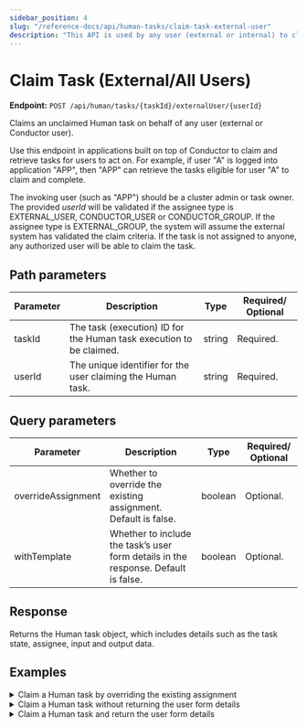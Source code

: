 ```yaml
---
sidebar_position: 4
slug: "/reference-docs/api/human-tasks/claim-task-external-user"
description: "This API is used by any user (external or internal) to claim a Human task."
---
```



# Claim Task (External/All Users)

**Endpoint:** `POST /api/human/tasks/{taskId}/externalUser/{userId}`

Claims an unclaimed Human task on behalf of any user (external or Conductor user).

Use this endpoint in applications built on top of Conductor to claim and retrieve tasks for users to act on. For example, if user "A" is logged into application "APP", then "APP" can retrieve the tasks eligible for user "A" to claim and complete.

The invoking user (such as "APP") should be a cluster admin or task owner. The provided _userId_ will be validated if the assignee type is EXTERNAL_USER, CONDUCTOR_USER or CONDUCTOR_GROUP. If the assignee type is EXTERNAL_GROUP, the system will assume the external system has validated the claim criteria. If the task is not assigned to anyone, any authorized user will be able to claim the task.

## Path parameters

| Parameter | Description                                                       | Type   | Required/ Optional |
| --------- | ----------------------------------------------------------------- | ------ | ------------------ |
| taskId    | The task (execution) ID for the Human task execution to be claimed. | string | Required.          |
| userId    | The unique identifier for the user claiming the Human task.       | string | Required.          |

## Query parameters

| Parameter          | Description                                                                        | Type    | Required/ Optional |
| ------------------ | ---------------------------------------------------------------------------------- | ------- | ------------------ |
| overrideAssignment | Whether to override the existing assignment. Default is false.                     | boolean | Optional.          |
| withTemplate       | Whether to include the task’s user form details in the response. Default is false. | boolean | Optional.          |

## Response

Returns the Human task object, which includes details such as the task state, assignee, input and output data.

## Examples

<details>
<summary>Claim a Human task by overriding the existing assignment</summary>

**Request**

```shell
curl -X 'POST' \
  'https://<YOUR-CLUSTER>/api/human/tasks/869ed0ee-cf07-11ef-a89d-86a819bd92bf/externalUser/user%40example.com?overrideAssignment=true' \
  -H 'accept: application/json' \
  -H 'X-Authorization: <TOKEN>' \
  -d ''
```

**Response**

```json
{
  "createdBy": "user@example.com",
  "updatedBy": "user@example.com",
  "taskId": "869ed0ee-cf07-11ef-a89d-86a819bd92bf",
  "state": "IN_PROGRESS",
  "displayName": "Pick your assets",
  "definitionName": "selectAssets",
  "workflowId": "8699a0c8-cf07-11ef-a89d-86a819bd92bf",
  "workflowName": "assetPageFlow",
  "taskRefName": "selectAssets_ref",
  "assignee": {
    "userType": "EXTERNAL_USER",
    "user": "user@example.com"
  },
  "claimant": {
    "userType": "EXTERNAL_USER",
    "user": "user@example.com"
  },
  "humanTaskDef": {
    "assignments": [
      {
        "slaMinutes": 11,
        "assignee": {
          "userType": "EXTERNAL_USER",
          "user": "yes"
        }
      },
      {
        "slaMinutes": 0,
        "assignee": {
          "userType": "EXTERNAL_USER",
          "user": "yup"
        }
      }
    ],
    "userFormTemplate": {
      "name": "assetWatchlist",
      "version": 1
    },
    "assignmentCompletionStrategy": "LEAVE_OPEN",
    "displayName": "Pick your assets"
  },
  "input": {
    "Confirm": false,
    "_createdBy": "user@example.com",
    "enterAssets": "",
    "__humanTaskDefinition": {
      "assignments": [],
      "displayName": "Pick your assets",
      "userFormTemplate": {
        "name": "assetWatchlist",
        "version": 1
      },
      "assignmentCompletionStrategy": "LEAVE_OPEN"
    },
    "__humanTaskProcessContext": {
      "state": "IN_PROGRESS",
      "lastUpdated": 1736482940421,
      "humanTaskTriggerLog": [],
      "humanTaskActionLogs": [
        {
          "id": "caa98777-e69c-4cbb-80f1-65d8389fa66f",
          "state": "ASSIGNED",
          "stateStart": 1736481670236,
          "action": "ASSIGNMENTS_COMPLETED",
          "actedBy": "system"
        },
        {
          "id": "02c9a4e9-bd51-4d91-95da-33074f0dc48a",
          "state": "IN_PROGRESS",
          "stateStart": 1736482940421,
          "assignee": {
            "userType": "EXTERNAL_USER",
            "user": "user@example.com"
          },
          "claimant": {
            "userType": "EXTERNAL_USER",
            "user": "user@example.com"
          },
          "action": "CLAIM",
          "actedBy": "EXTERNAL_USER:user@example.com"
        }
      ],
      "assigneeIndex": 1,
      "skippedAssigneeIndexes": [],
      "assignmentsCompleted": false
    }
  },
  "output": {},
  "createdOn": 1736481670209,
  "updatedOn": 1736482354449
}
```

</details>

<details>
<summary>Claim a Human task without returning the user form details</summary>

**Request**

```shell
curl -X 'POST' \
  'https://<YOUR-CLUSTER>/api/human/tasks/ade63b86-ce70-11ef-88e4-ce0afa758ea1/externalUser/user%40example.com?withTemplate=false' \
  -H 'accept: application/json' \
  -H 'X-Authorization: <TOKEN>' \
  -d ''
```

**Response**

```json
{
  "createdBy": "user@example.com",
  "updatedBy": "user@example.com",
  "taskId": "ade63b86-ce70-11ef-88e4-ce0afa758ea1",
  "state": "IN_PROGRESS",
  "displayName": "Pick your assets",
  "definitionName": "selectAssets",
  "workflowId": "ade291fe-ce70-11ef-88e4-ce0afa758ea1",
  "workflowName": "assetPageFlow",
  "taskRefName": "selectAssets_ref",
  "claimant": {
    "userType": "EXTERNAL_USER",
    "user": "user@example.com"
  },
  "humanTaskDef": {
    "assignments": [],
    "userFormTemplate": {
      "name": "assetWatchlist",
      "version": 1
    },
    "assignmentCompletionStrategy": "LEAVE_OPEN",
    "displayName": "Pick your assets"
  },
  "input": {
    "Confirm": false,
    "_createdBy": "user@example.com",
    "enterAssets": "",
    "__humanTaskDefinition": {
      "assignments": [],
      "displayName": "Pick your assets",
      "userFormTemplate": {
        "name": "assetWatchlist",
        "version": 1
      },
      "assignmentCompletionStrategy": "LEAVE_OPEN"
    },
    "__humanTaskProcessContext": {
      "state": "IN_PROGRESS",
      "lastUpdated": 1736416961264,
      "humanTaskTriggerLog": [],
      "humanTaskActionLogs": [
        {
          "id": "298082b0-a6c2-492d-9e92-fefec55bf485",
          "state": "ASSIGNED",
          "stateStart": 1736416882112,
          "action": "ASSIGNMENTS_COMPLETED",
          "actedBy": "system"
        },
        {
          "id": "8689f837-3b12-4a07-a1c3-212125668113",
          "state": "IN_PROGRESS",
          "stateStart": 1736416961264,
          "claimant": {
            "userType": "EXTERNAL_USER",
            "user": "user@example.com"
          },
          "action": "CLAIM",
          "actedBy": "EXTERNAL_USER:user@example.com"
        }
      ],
      "skippedAssigneeIndexes": [],
      "assignmentsCompleted": true
    }
  },
  "output": {},
  "createdOn": 1736416882100,
  "updatedOn": 1736416882112
}
```

</details>

<details>
<summary>Claim a Human task and return the user form details</summary>

**Request**

```shell
curl -X 'POST' \
  'https://<YOUR-CLUSTER>/api/human/tasks/d9a5e0ef-ce70-11ef-88e4-ce0afa758ea1/externalUser/user%40example.com?withTemplate=true' \
  -H 'accept: application/json' \
  -H 'X-Authorization: <TOKEN>' \
  -d ''
```

**Response**

```json
{
  "createdBy": "user@example.com",
  "updatedBy": "user@example.com",
  "taskId": "d9a5e0ef-ce70-11ef-88e4-ce0afa758ea1",
  "state": "IN_PROGRESS",
  "displayName": "Pick your assets",
  "definitionName": "selectAssets",
  "workflowId": "d9a2ac97-ce70-11ef-88e4-ce0afa758ea1",
  "workflowName": "assetPageFlow",
  "taskRefName": "selectAssets_ref",
  "claimant": {
    "userType": "EXTERNAL_USER",
    "user": "user@example.com"
  },
  "humanTaskDef": {
    "assignments": [],
    "userFormTemplate": {
      "name": "assetWatchlist",
      "version": 1
    },
    "assignmentCompletionStrategy": "LEAVE_OPEN",
    "displayName": "Pick your assets",
    "fullTemplate": {
      "createTime": 1736409506524,
      "updateTime": 1736409506524,
      "createdBy": "USER:user@example.com",
      "updatedBy": "USER:user@example.com",
      "name": "assetWatchlist",
      "version": 1,
      "jsonSchema": {
        "$schema": "http://json-schema.org/draft-07/schema",
        "properties": {
          "enterAssets": {
            "type": "string"
          },
          "Confirm": {
            "type": "boolean"
          }
        }
      },
      "templateUI": {
        "type": "VerticalLayout",
        "elements": [
          {
            "type": "Control",
            "scope": "#/properties/enterAssets",
            "label": "Enter Assets"
          },
          {
            "type": "Control",
            "scope": "#/properties/Confirm",
            "options": {}
          }
        ]
      }
    }
  },
  "input": {
    "Confirm": false,
    "_createdBy": "user@example.com",
    "enterAssets": "",
    "__humanTaskDefinition": {
      "assignments": [],
      "displayName": "Pick your assets",
      "userFormTemplate": {
        "name": "assetWatchlist",
        "version": 1
      },
      "assignmentCompletionStrategy": "LEAVE_OPEN"
    },
    "__humanTaskProcessContext": {
      "state": "IN_PROGRESS",
      "lastUpdated": 1736417131590,
      "humanTaskTriggerLog": [],
      "humanTaskActionLogs": [
        {
          "id": "26cdec64-a9a4-4fa1-a9db-7cdfe120803c",
          "state": "ASSIGNED",
          "stateStart": 1736416955529,
          "action": "ASSIGNMENTS_COMPLETED",
          "actedBy": "system"
        },
        {
          "id": "5754de06-abb8-4a88-88a4-681c89d2d47a",
          "state": "IN_PROGRESS",
          "stateStart": 1736417131590,
          "claimant": {
            "userType": "EXTERNAL_USER",
            "user": "user@example.com"
          },
          "action": "CLAIM",
          "actedBy": "EXTERNAL_USER:user@example.com"
        }
      ],
      "skippedAssigneeIndexes": [],
      "assignmentsCompleted": true
    }
  },
  "output": {},
  "createdOn": 1736416955498,
  "updatedOn": 1736416955529
}
```

</details>
